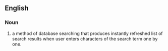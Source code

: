 ==English==

===Noun===
{{en-noun|head=[[word]]-[[wheeling]]|-}}

# {{lb|en|software}} a method of database searching that produces instantly refreshed list of search results when user enters characters of the search term one by one.